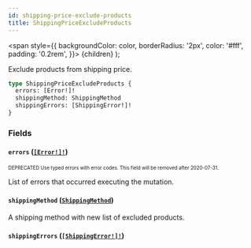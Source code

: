 ```yaml
---
id: shipping-price-exclude-products
title: ShippingPriceExcludeProducts
---
```


<span
style={{
      backgroundColor: color,
      borderRadius: '2px',
      color: '#fff',
      padding: '0.2rem',
    }}>
{children}
</span>
);

Exclude products from shipping price.

```graphql
type ShippingPriceExcludeProducts {
  errors: [Error!]!
  shippingMethod: ShippingMethod
  shippingErrors: [ShippingError!]!
}
```

### Fields

#### `errors` ([`[Error!]!`](/api-reference/objects/error.mdx))

<sub><sup><Tag color="#ffba00">DEPRECATED</Tag> Use typed errors with error codes. This field will be removed after 2020-07-31.</sup></sub>

List of errors that occurred executing the mutation.

#### `shippingMethod` ([`ShippingMethod`](/api-reference/objects/shipping-method.mdx))

A shipping method with new list of excluded products.

#### `shippingErrors` ([`[ShippingError!]!`](/api-reference/objects/shipping-error.mdx))
